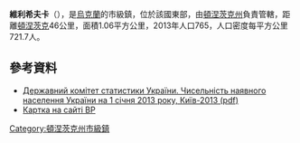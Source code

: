 {{no footnotes|time=2015-09-15T00:19:29+00:00}}
{{coord|48|6|46|N|38|18|39|E|scale:100000|display=title}}

'''維利希夫卡'''（{{lang-uk|Вільхівка}}），是[[烏克蘭|烏克蘭]]的市級鎮，位於該國東部，由[[頓涅茨克州|頓涅茨克州]]負責管轄，距離[[頓涅茨克|頓涅茨克]]46公里，面積1.06平方公里，2013年人口765，人口密度每平方公里721.7人。

==參考資料==
*[http://www.ukrstat.gov.ua/druk/publicat/kat_u/2013/sb/06_13/sb_nnas_2012.zip Державний комітет статистики України. Чисельність наявного населення України на 1 січня 2013 року, Київ-2013 (pdf)] {{Wayback|url=http://www.ukrstat.gov.ua/druk/publicat/kat_u/2013/sb/06_13/sb_nnas_2012.zip |date=20181115124447 }}
* [http://w1.c1.rada.gov.ua/pls/z7503/A005?rdat1=30.03.2014&rf7571=8456 Картка на сайті ВР]

{{DEFAULTSORT:Вільхівка}}
[[Category:頓涅茨克州市級鎮|Category:頓涅茨克州市級鎮]]


{{Donetsk-geo-stub}}